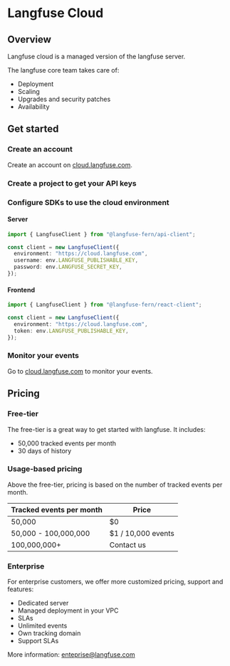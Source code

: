 # Langfuse Cloud


## Overview

Langfuse cloud is a managed version of the langfuse server.

The langfuse core team takes care of:

- Deployment
- Scaling
- Upgrades and security patches
- Availability

## Get started

<Steps>

### Create an account

Create an account on [cloud.langfuse.com](https://cloud.langfuse.com/auth/sign-up).

### Create a project to get your API keys

### Configure SDKs to use the cloud environment

#### Server

```typescript
import { LangfuseClient } from "@langfuse-fern/api-client";

const client = new LangfuseClient({
  environment: "https://cloud.langfuse.com",
  username: env.LANGFUSE_PUBLISHABLE_KEY,
  password: env.LANGFUSE_SECRET_KEY,
});
```

#### Frontend

```typescript
import { LangfuseClient } from "@langfuse-fern/react-client";

const client = new LangfuseClient({
  environment: "https://cloud.langfuse.com",
  token: env.LANGFUSE_PUBLISHABLE_KEY,
});
```

### Monitor your events

Go to [cloud.langfuse.com](https://cloud.langfuse.com) to monitor your events.

</Steps>

## Pricing

### Free-tier

The free-tier is a great way to get started with langfuse. It includes:

- 50,000 tracked events per month
- 30 days of history

### Usage-based pricing

Above the free-tier, pricing is based on the number of tracked events per month.

| Tracked events per month | Price              |
| ------------------------ | ------------------ |
| 50,000                   | $0                 |
| 50,000 - 100,000,000     | $1 / 10,000 events |
| 100,000,000+             | Contact us         |

### Enterprise

For enterprise customers, we offer more customized pricing, support and features:

- Dedicated server
- Managed deployment in your VPC
- SLAs
- Unlimited events
- Own tracking domain
- Support SLAs

More information: enteprise@langfuse.com
